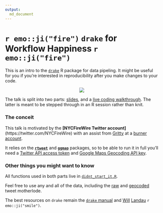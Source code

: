 ```yaml
---
output:
  md_document
---
```


# `r emo::ji("fire")` `drake` for Workflow Happiness `r emo::ji("fire")`

This is an intro to the [`drake`](https://github.com/ropensci/drake) R package for data pipeling. It might be useful for you if you're interested in reproducibility after you make changes to your code.

<p align="center">
  <img src="./img/happy_drake.jpg">
</p>

The talk is split into two parts: [slides](https://github.com/aedobbyn/nyc-fires/blob/master/pres.Rmd), and a [live coding walkthrough](https://github.com/aedobbyn/nyc-fires/blob/master/live_code.Rmd). The latter is meant to be stepped through in an R session rather than knit. 

### The conceit

This talk is motivated by the **[NYCFireWire Twitter account]**(https://twitter.com/NYCFireWire) with an assist from [Gritty](https://youtu.be/FNt0anp7WK8?t=8) at a [burner account](https://twitter.com/didntstartit).

It relies on the [**`rtweet`**](https://github.com/mkearney/rtweet) and [**`ggmap`**](https://github.com/dkahle/ggmap) packages, so to be able to run it in full you'll need a [Twitter API access token](https://rtweet.info/articles/auth.html) and [Google Maps Geocoding API key](https://developers.google.com/maps/documentation/geocoding/intro#Geocoding).

### Other things you might want to know

All functions used in both parts live in [`didnt_start_it.R`](https://github.com/aedobbyn/nyc-fires/blob/master/didnt_start_it.R).

Feel free to use any and all of the data, including the [raw](https://github.com/aedobbyn/nyc-fires/blob/master/data/raw/lots_o_fires.csv) and [geocoded](https://github.com/aedobbyn/nyc-fires/blob/master/data/derived/dat.csv) tweet motherlode.

The best resources on `drake` remain the [`drake` manual](https://ropenscilabs.github.io/drake-manual/) and [Will](https://twitter.com/wmlandau) [Landau](https://github.com/wlandau) `r emo::ji("smile")`.

